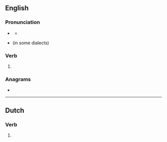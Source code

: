 ==English==

===Pronunciation===
* {{a|US}} {{IPA|en|/oʊ.vɚ.eɪt/}}
** {{audio|en|LL-Q1860 (eng)-Vealhurl-overrate.wav|Audio (UK)}}
* {{homophones|en|overrate}} (in some dialects)

===Verb===
{{head|en|verb form}}

# {{en-simple past of|overeat}}

===Anagrams===
* {{anagrams|en|a=aeeortv|overeat|toreave}}

----

==Dutch==

===Verb===
{{head|nl|verb form}}

# {{nl-verb form of|n=sg|t=past|m=subj|overeten}}